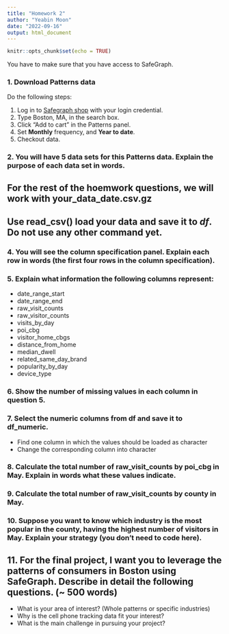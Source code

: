 ```yaml
---
title: "Homework 2"
author: "Yeabin Moon"
date: "2022-09-16"
output: html_document
---
```


```r
knitr::opts_chunk$set(echo = TRUE)
```

You have to make sure that you have access to SafeGraph.

### 1. Download Patterns data
Do the following steps:

1. Log in to [Safegraph shop](https://shop.safegraph.com/) with your login credential.
2. Type Boston, MA, in the search box.
3. Click "Add to cart" in the Patterns panel.
4. Set <b>Monthly</b> frequency, and <b>Year to date</b>.
5. Checkout data.

### 2. You will have 5 data sets for this Patterns data. Explain the purpose of each data set in words. 

## For the rest of the hoemwork questions, we will work with <b>your_data_date.csv.gz</b>

## Use read_csv() load your data and save it to <em>df</em>. Do not use any other command yet.

### 4. You will see the column specification panel. Explain each row in words (the first four rows in the column specification). 

### 5. Explain what information the following columns represent:
  - date_range_start
  - date_range_end
  - raw_visit_counts
  - raw_visitor_counts
  - visits_by_day
  - poi_cbg
  - visitor_home_cbgs
  - distance_from_home
  - median_dwell
  - related_same_day_brand
  - popularity_by_day
  - device_type

### 6. Show the number of missing values in each column in question 5.

### 7. Select the numeric columns from df and save it to df_numeric.
  - Find one column in which the values should be loaded as character
  - Change the corresponding column into character 

### 8. Calculate the total number of raw_visit_counts by poi_cbg in May. Explain in words what these values indicate.

### 9. Calculate the total number of raw_visit_counts by county in May. 

### 10. Suppose you want to know which industry is the most popular in the county, having the highest number of visitors in May. Explain your strategy (you don't need to code here). 

## 11. For the final project, I want you to leverage the patterns of consumers in Boston using SafeGraph. Describe in detail the following questions. (~ 500 words) 
  - What is your area of interest? (Whole patterns or specific industries)
  - Why is the cell phone tracking data fit your interest?
  - What is the main challenge in pursuing your project? 